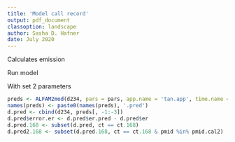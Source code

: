 ```yaml
---
title: 'Model call record'
output: pdf_document
classoption: landscape
author: Sasha D. Hafner
date: July 2020
---
```


Calculates emission

Run model 

With set 2 parameters

```r
preds <- ALFAM2mod(d234, pars = pars, app.name = 'tan.app', time.name = 'ct', time.incorp = 'time.incorp', group = 'pmid', warn = TRUE)
names(preds) <- paste0(names(preds), '.pred')
d.pred <- cbind(d234, preds[, -1:-3])
d.pred$error.er <- d.pred$er.pred - d.pred$er
d.pred.168 <- subset(d.pred, ct == ct.168)
d.pred2.168 <- subset(d.pred.168, ct == ct.168 & pmid %in% pmid.cal2)
```
